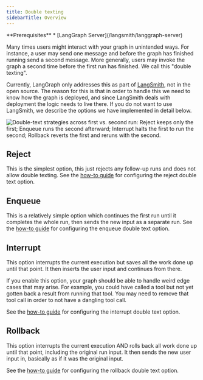 ```yaml
---
title: Double texting
sidebarTitle: Overview
---
```


<Info>
**Prerequisites**
* [LangGraph Server](/langsmith/langgraph-server)
</Info>

Many times users might interact with your graph in unintended ways.
For instance, a user may send one message and before the graph has finished running send a second message.
More generally, users may invoke the graph a second time before the first run has finished.
We call this "double texting".

Currently, LangGraph only addresses this as part of [LangSmith](/langsmith/home), not in the open source.
The reason for this is that in order to handle this we need to know how the graph is deployed, and since LangSmith deals with deployment the logic needs to live there.
If you do not want to use LangSmith, we describe the options we have implemented in detail below.

![Double-text strategies across first vs. second run: Reject keeps only the first; Enqueue runs the second afterward; Interrupt halts the first to run the second; Rollback reverts the first and reruns with the second.](/langsmith/images/double-texting.png)

## Reject

This is the simplest option, this just rejects any follow-up runs and does not allow double texting.
See the [how-to guide](/langsmith/reject-concurrent) for configuring the reject double text option.

## Enqueue

This is a relatively simple option which continues the first run until it completes the whole run, then sends the new input as a separate run.
See the [how-to guide](/langsmith/enqueue-concurrent) for configuring the enqueue double text option.

## Interrupt

This option interrupts the current execution but saves all the work done up until that point.
It then inserts the user input and continues from there.

If you enable this option, your graph should be able to handle weird edge cases that may arise.
For example, you could have called a tool but not yet gotten back a result from running that tool.
You may need to remove that tool call in order to not have a dangling tool call.

See the [how-to guide](/langsmith/interrupt-concurrent) for configuring the interrupt double text option.

## Rollback

This option interrupts the current execution AND rolls back all work done up until that point, including the original run input. It then sends the new user input in, basically as if it was the original input.

See the [how-to guide](/langsmith/rollback-concurrent) for configuring the rollback double text option.
